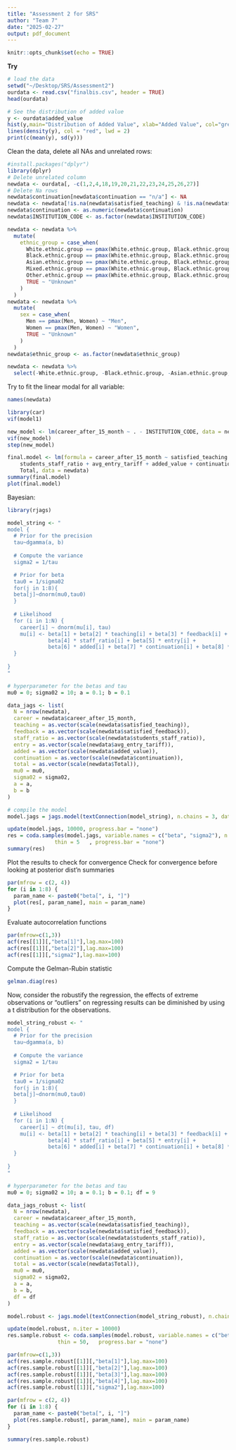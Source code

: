 ```yaml
---
title: "Assessment 2 for SRS"
author: "Team 7"
date: "2025-02-27"
output: pdf_document
---
```


```r
knitr::opts_chunk$set(echo = TRUE)
```

**Try**

```r
# load the data
setwd("~/Desktop/SRS/Assessment2")
ourdata <- read.csv("finalbis.csv", header = TRUE)
head(ourdata)
```

```r
# See the distribution of added value
y <- ourdata$added_value
hist(y,main="Distribution of Added Value", xlab="Added Value", col="grey", probability = TRUE)
lines(density(y), col = "red", lwd = 2)
print(c(mean(y), sd(y)))
```

Clean the data, delete all NAs and unrelated rows:

```r
#install.packages("dplyr")
library(dplyr)
# Delete unrelated column
newdata <- ourdata[, -c(1,2,4,18,19,20,21,22,23,24,25,26,27)]
# Delete Na rows
newdata$continuation[newdata$continuation == "n/a"] <- NA
newdata <- newdata[!is.na(newdata$satisfied_teaching) & !is.na(newdata$continuation), ]
newdata$continuation <- as.numeric(newdata$continuation)
newdata$INSTITUTION_CODE <- as.factor(newdata$INSTITUTION_CODE)

newdata <- newdata %>%
  mutate(
    ethnic_group = case_when(
      White.ethnic.group == pmax(White.ethnic.group, Black.ethnic.group, Asian.ethnic.group, Mixed.ethnic.group, Other.ethnic.group) ~ "White",
      Black.ethnic.group == pmax(White.ethnic.group, Black.ethnic.group, Asian.ethnic.group, Mixed.ethnic.group, Other.ethnic.group) ~ "Black",
      Asian.ethnic.group == pmax(White.ethnic.group, Black.ethnic.group, Asian.ethnic.group, Mixed.ethnic.group, Other.ethnic.group) ~ "Asian",
      Mixed.ethnic.group == pmax(White.ethnic.group, Black.ethnic.group, Asian.ethnic.group, Mixed.ethnic.group, Other.ethnic.group) ~ "Mixed",
      Other.ethnic.group == pmax(White.ethnic.group, Black.ethnic.group, Asian.ethnic.group, Mixed.ethnic.group, Other.ethnic.group) ~ "Other",
      TRUE ~ "Unknown"
    )
  )
newdata <- newdata %>%
  mutate(
    sex = case_when(
      Men == pmax(Men, Women) ~ "Men",
      Women == pmax(Men, Women) ~ "Women",
      TRUE ~ "Unknown"
    )
  )
newdata$ethnic_group <- as.factor(newdata$ethnic_group)

newdata <- newdata %>%
  select(-White.ethnic.group, -Black.ethnic.group, -Asian.ethnic.group, -Mixed.ethnic.group, -Other.ethnic.group, -Men, -Women)

```

Try to fit the linear modal for all variable:

```r
names(newdata)
```

```r
library(car)
vif(model1)
```

```r
new_model <- lm(career_after_15_month ~ . - INSTITUTION_CODE, data = newdata_scale)
vif(new_model)
step(new_model)
```

```r
final.model <- lm(formula = career_after_15_month ~ satisfied_teaching + satisfied_feedback + 
    students_staff_ratio + avg_entry_tariff + added_value + continuation + 
    Total, data = newdata)
summary(final.model)
plot(final.model)
```

Bayesian:

```r
library(rjags)
```

```r
model_string <- "
model {
  # Prior for the precision
  tau~dgamma(a, b)
  
  # Compute the variance
  sigma2 = 1/tau

  # Prior for beta
  tau0 = 1/sigma02
  for(j in 1:8){
  beta[j]~dnorm(mu0,tau0)
  }
  
  # Likelihood
  for (i in 1:N) {
    career[i] ~ dnorm(mu[i], tau)
    mu[i] <- beta[1] + beta[2] * teaching[i] + beta[3] * feedback[i] +
             beta[4] * staff_ratio[i] + beta[5] * entry[i] +
             beta[6] * added[i] + beta[7] * continuation[i] + beta[8] * total[i]
  }
  
}
"
```

```r
# hyperparameter for the betas and tau
mu0 = 0; sigma02 = 10; a = 0.1; b = 0.1

data_jags <- list(
  N = nrow(newdata),
  career = newdata$career_after_15_month,
  teaching = as.vector(scale(newdata$satisfied_teaching)),
  feedback = as.vector(scale(newdata$satisfied_feedback)),
  staff_ratio = as.vector(scale(newdata$students_staff_ratio)),
  entry = as.vector(scale(newdata$avg_entry_tariff)),
  added = as.vector(scale(newdata$added_value)),
  continuation = as.vector(scale(newdata$continuation)),
  total = as.vector(scale(newdata$Total)),
  mu0 = mu0,
  sigma02 = sigma02,
  a = a,
  b = b
)
```

```r
# compile the model
model.jags = jags.model(textConnection(model_string), n.chains = 3, data = data_jags)
```

```r
update(model.jags, 10000, progress.bar = "none")
res = coda.samples(model.jags, variable.names = c("beta", "sigma2"), n.iter = 25000, 
               thin = 5   , progress.bar = "none")
summary(res)
```

Plot the results to check for convergence Check for convergence before looking at posterior dist'n summaries

```r
par(mfrow = c(2, 4))
for (i in 1:8) {
  param_name <- paste0("beta[", i, "]")
  plot(res[, param_name], main = param_name)
}
```

Evaluate autocorrelation functions

```r
par(mfrow=c(1,3))
acf(res[[1]][,"beta[1]"],lag.max=100)
acf(res[[1]][,"beta[2]"],lag.max=100)
acf(res[[1]][,"sigma2"],lag.max=100)
```

Compute the Gelman-Rubin statistic

```r
gelman.diag(res)
```

Now, consider the robustify the regression, the effects of extreme observations or “outliers” on regressing results can be diminished by using a t distribution for the observations.

```r
model_string_robust <- "
model {
  # Prior for the precision
  tau~dgamma(a, b)
  
  # Compute the variance
  sigma2 = 1/tau

  # Prior for beta
  tau0 = 1/sigma02
  for(j in 1:8){
  beta[j]~dnorm(mu0,tau0)
  }
  
  # Likelihood
  for (i in 1:N) {
    career[i] ~ dt(mu[i], tau, df)
    mu[i] <- beta[1] + beta[2] * teaching[i] + beta[3] * feedback[i] +
             beta[4] * staff_ratio[i] + beta[5] * entry[i] +
             beta[6] * added[i] + beta[7] * continuation[i] + beta[8] * total[i]
  }
  
}
"

# hyperparameter for the betas and tau
mu0 = 0; sigma02 = 10; a = 0.1; b = 0.1; df = 9

data_jags_robust <- list(
  N = nrow(newdata),
  career = newdata$career_after_15_month,
  teaching = as.vector(scale(newdata$satisfied_teaching)),
  feedback = as.vector(scale(newdata$satisfied_feedback)),
  staff_ratio = as.vector(scale(newdata$students_staff_ratio)),
  entry = as.vector(scale(newdata$avg_entry_tariff)),
  added = as.vector(scale(newdata$added_value)),
  continuation = as.vector(scale(newdata$continuation)),
  total = as.vector(scale(newdata$Total)),
  mu0 = mu0,
  sigma02 = sigma02,
  a = a,
  b = b,
  df = df
)

model.robust <- jags.model(textConnection(model_string_robust), n.chains = 3, data = data_jags_robust)
```

```r
update(model.robust, n.iter = 10000)
res.sample.robust <- coda.samples(model.robust, variable.names = c("beta", "sigma2"), n.iter = 25000,
                thin = 50,   progress.bar = "none")
```


```r
par(mfrow=c(1,3))
acf(res.sample.robust[[1]][,"beta[1]"],lag.max=100)
acf(res.sample.robust[[1]][,"beta[2]"],lag.max=100)
acf(res.sample.robust[[1]][,"beta[3]"],lag.max=100)
acf(res.sample.robust[[1]][,"beta[4]"],lag.max=100)
acf(res.sample.robust[[1]][,"sigma2"],lag.max=100)
```



```r
par(mfrow = c(2, 4))
for (i in 1:8) {
  param_name <- paste0("beta[", i, "]")
  plot(res.sample.robust[, param_name], main = param_name)
}
```

```r
summary(res.sample.robust)
```
